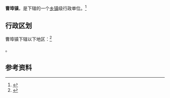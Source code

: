 {{中国乡级行政区|32/06/23/109/000}}

'''曹埠镇'''，是{{PRC admin/fullname|32/06/23/109/000|3}}下辖的一个[[乡镇|乡镇]]级行政单位。<ref>{{PRC admin/ref sgc|{{PRC admin/parent|32/06/23/109/000}}}}</ref>

== 行政区划 ==

曹埠镇下辖以下地区：<ref>{{PRC admin/ref sgc|32/06/23/109/000}}</ref>

{{PRC admin/children|32/06/23/109/000}}。

== 参考资料 ==

{{reflist}}

{{行政区划小作品}}
{{PRC admin/navcat|32/06/23/109/000}}